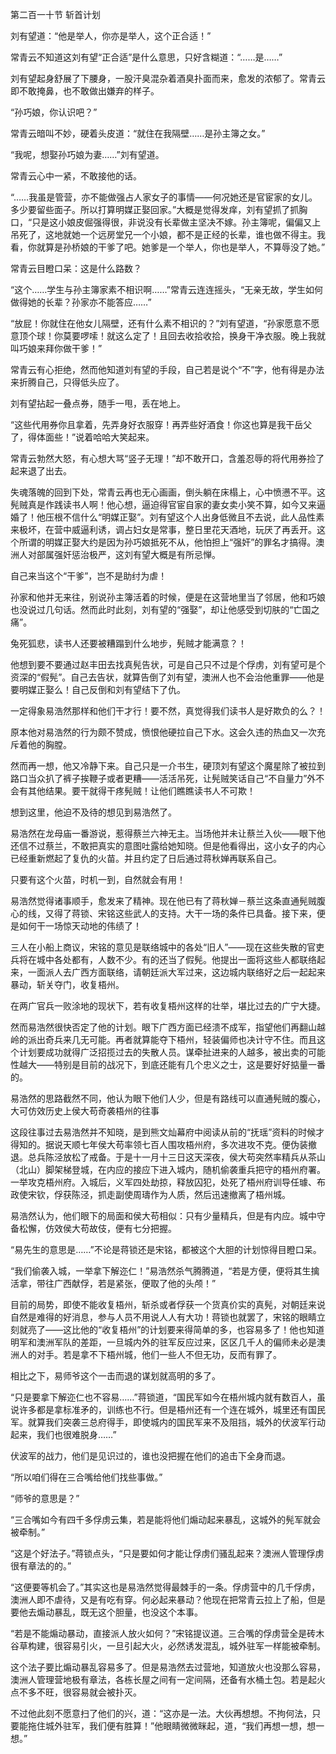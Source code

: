 

第二百一十节 斩首计划

刘有望道：“他是举人，你亦是举人，这个正合适！”

常青云不知道这刘有望“正合适”是什么意思，只好含糊道：“……是……”

刘有望起身舒展了下腰身，一股汗臭混杂着酒臭扑面而来，愈发的浓郁了。常青云即不敢掩鼻，也不敢做出嫌弃的样子。

“孙巧娘，你认识吧？”

常青云暗叫不妙，硬着头皮道：“就住在我隔壁……是孙主簿之女。”

“我呢，想娶孙巧娘为妻……”刘有望道。

常青云心中一紧，不敢接他的话。

“……我虽是管营，亦不能做强占人家女子的事情――何况她还是官宦家的女儿。多少要留些面子。所以打算明媒正娶回家。”大概是觉得发痒，刘有望抓了抓胸口，“只是这小娘皮倔强得很，非说没有长辈做主坚决不嫁。孙主簿呢，偏偏又上吊死了，这地就她一个远房堂兄一个小娘，都不是正经的长辈，谁也做不得主。我看，你就算是孙桥娘的干爹了吧。她爹是一个举人，你也是举人，不算辱没了她。”

常青云目瞪口呆：这是什么路数？

“这个……学生与孙主簿家素不相识啊……”常青云连连摇头，“无亲无故，学生如何做得她的长辈？孙家亦不能答应……”

“放屁！你就住在他女儿隔壁，还有什么素不相识的？”刘有望道，“孙家愿意不愿意顶个球！你莫要啰嗦！就这么定了！且回去收拾收拾，换身干净衣服。晚上我就叫巧娘来拜你做干爹！”

常青云有心拒绝，然而他知道刘有望的手段，自己若是说个“不”字，他有得是办法来折腾自己，只得低头应了。

刘有望拈起一叠点券，随手一甩，丢在地上。

“这些代用券你且拿着，先弄身好衣服穿！再弄些好酒食！你这也算是我干岳父了，得体面些！”说着哈哈大笑起来。

常青云勃然大怒，有心想大骂“竖子无理！”却不敢开口，含羞忍辱的将代用券捡了起来退了出去。

失魂落魄的回到下处，常青云再也无心画画，倒头躺在床榻上，心中愤懑不平。这髡贼真是作践读书人啊！他心想，逼迫得官宦自家的妻女卖小笑不算，如今又来逼婚了！他压根不信什么“明媒正娶”。刘有望这个人出身低微且不去说，此人品性素来极坏，在营中威逼利诱，调占妇女是常事，整日里花天酒地，玩厌了再丢开。这个所谓的明媒正娶大约是因为孙巧娘抵死不从，他怕担上“强奸”的罪名才搞得。澳洲人对部属强奸惩治极严，这刘有望大概是有所忌惮。

自己来当这个“干爹”，岂不是助纣为虐！

孙家和他并无来往，别说孙主簿活着的时候，便是在这营地里当了邻居，他和巧娘也没说过几句话。然而此时此刻，刘有望的“强娶”，却让他感受到切肤的“亡国之痛”。

兔死狐悲，读书人还要被糟蹋到什么地步，髡贼才能满意？！

他想到要不要通过赵丰田去找真髡告状，可是自己只不过是个俘虏，刘有望可是个资深的“假髡”。自己去告状，就算告倒了刘有望，澳洲人也不会治他重罪――他是要明媒正娶么！自己反倒和刘有望结下了仇。

一定得象易浩然那样和他们干才行！要不然，真觉得我们读书人是好欺负的么？！

原本他对易浩然的行为颇不赞成，愤恨他硬拉自己下水。这会久违的热血又一次充斥着他的胸膛。

然而再一想，他又冷静下来。自己只是一介书生，硬顶刘有望这个魔星除了被拉到路口当众扒了裤子挨鞭子或者更糟――活活吊死，让髡贼笑话自己“不自量力”外不会有其他结果。要干就得干疼髡贼！让他们瞧瞧读书人不可欺！

想到这里，他迫不及待的想见到易浩然了。

易浩然在龙母庙一番游说，惹得蔡兰六神无主。当场他并未让蔡兰入伙――眼下他还信不过蔡兰，不敢把真实的意图吐露给她知晓。但是他看得出，这小女子的内心已经重新燃起了复仇的火苗。并且约定了日后通过蒋秋婵再联系自己。

只要有这个火苗，时机一到，自然就会有用！

易浩然觉得诸事顺手，愈发来了精神。现在他已有了蒋秋婵－蔡兰这条直通髡贼腹心的线，又得了蒋锁、宋铭这些武人的支持。大干一场的条件已具备。接下来，便是如何干一场惊天动地的伟绩了！

三人在小船上商议，宋铭的意见是联络城中的各处“旧人”――现在这些失散的官吏兵将在城中各处都有，人数不少。有的还当了假髡。他提出一面将这些人都联络起来，一面派人去广西方面联络，请朝廷派大军过来，这边城内联络好之后一起起来暴动，斩关夺门，收复梧州。

在两广官兵一败涂地的现状下，若有收复梧州这样的壮举，堪比过去的广宁大捷。

然而易浩然很快否定了他的计划。眼下广西方面已经溃不成军，指望他们再翻山越岭的派出奇兵来几无可能。再者就算能夺下梧州，轻装偏师也决计守不住。而且这个计划要成功就得广泛招揽过去的失散人员。谋牵扯进来的人越多，被出卖的可能性越大――特别是目前的战况下，到底还能有几个忠义之士，这是要好好掂量一番的。

易浩然的思路截然不同，他认为眼下他们人少，但是有路线可以直通髡贼的腹心，大可仿效历史上侯大苟奇袭梧州的往事

这段往事过去易浩然并不知晓，是到熊文灿幕府中阅读从前的“抚瑶”资料的时候才得知的。据说天顺七年侯大苟率领七百人围攻梧州府，多次进攻不克。便伪装撤退。总兵陈泾放松了戒备。于是十一月十三日这天深夜，侯大苟突然率精兵从茶山（北山）脚架梯登城，在内应的接应下进入城内，随机偷袭重兵把守的梧州府署。一举攻克梧州府。入城后，义军四处劫掠，释放囚犯，处死了梧州府训导任璩、布政使宋钦，俘获陈泾，抓走副使周璹作为人质，然后迅速撤离了梧州城。

易浩然认为，他们眼下的局面和侯大苟相似：只有少量精兵，但是有内应。城中守备松懈，仿效侯大苟故伎，便有七分把握。

“易先生的意思是……”不论是蒋锁还是宋铭，都被这个大胆的计划惊得目瞪口呆。

“我们偷袭入城，一举拿下解迩仁！”易浩然杀气腾腾道，“若是方便，便将其生擒活拿，带往广西献俘，若是紧张，便取了他的头颅！”

目前的局势，即使不能收复梧州，斩杀或者俘获一个货真价实的真髡，对朝廷来说自然是难得的好消息，参与人员不用说人人有大功！蒋锁也就罢了，宋铭的眼睛立刻就亮了――这比他的“收复梧州”的计划要来得简单的多，也容易多了！他也知道明军和澳洲军队的差距，一旦城内外的驻军反应过来，区区几千人的偏师未必是澳洲人的对手。若是拿不下梧州城，他们一些人不但无功，反而有罪了。

相比之下，易师爷这个一击而退的谋划就高明的多了。

“只是要拿下解迩仁也不容易……”蒋锁道，“国民军如今在梧州城内就有数百人，虽说许多都是拿标准矛的，训练也不行。但是梧州还有一个连在城外，城里还有国民军。就算我们突袭三总府得手，即使城内的国民军来不及阻挡，城外的伏波军行动起来，我们也很难脱身……”

伏波军的战力，他们是见识过的，谁也没把握在他们的追击下全身而退。

“所以咱们得在三合嘴给他们找些事做。”

“师爷的意思是？”

“三合嘴如今有四千多俘虏云集，若是能将他们煽动起来暴乱，这城外的髡军就会被牵制。”

“这是个好法子。”蒋锁点头，“只是要如何才能让俘虏们骚乱起来？澳洲人管理俘虏很有章法的的。”

“这便要等机会了。”其实这也是易浩然觉得最棘手的一条。俘虏营中的几千俘虏，澳洲人即不虐待，又是有吃有穿。何必起来暴动？他现在把常青云拉上了船，但是要他去煽动暴乱，既无这个胆量，也没这个本事。

“若是不能煽动暴动，直接派人放火如何？”宋铭提议道。三合嘴的俘虏营全是砖木谷草构建，很容易引火，一旦引起大火，必然诱发混乱，城外驻军一样能被牵制。

这个法子要比煽动暴乱容易多了。但是易浩然去过营地，知道放火也没那么容易，澳洲人管理营地极有章法，各栋长屋之间有一定间隔，还备有水桶土包。若是起火点不多不旺，很容易就会被扑灭。

不过他此刻不愿意扫了他们的兴，道：“这亦是一法。大伙再想想。不拘何法，只要能拖住城外驻军，我们便有胜算！”他眼睛微微眯起，道，“我们再想一想，想一想。”

